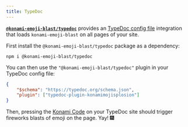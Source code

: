 ```yaml
---
title: TypeDoc
---
```


**[`@konami-emoji-blast/typedoc`](https://www.npmjs.com/package/@konami-emoji-blast/typedoc)** provides an [TypeDoc config file](https://typedoc.org/options/configuration) integration that loads `konami-emoji-blast` on all pages of your site.

First install the `@konami-emoji-blast/typedoc` package as a dependency:

```shell
npm i @konami-emoji-blast/typedoc
```

You can then use the `"@konami-emoji-blast/typedoc"` plugin in your TypeDoc config file:

```json
{
	"$schema": "https://typedoc.org/schema.json",
	"plugin": ["typedoc-plugin-konamimojisplosion"]
}
```

Then, pressing the [Konami Code](https://en.wikipedia.org/wiki/Konami_Code) on your TypeDoc site should trigger fireworks blasts of emoji on the page.
Yay! 🎆
